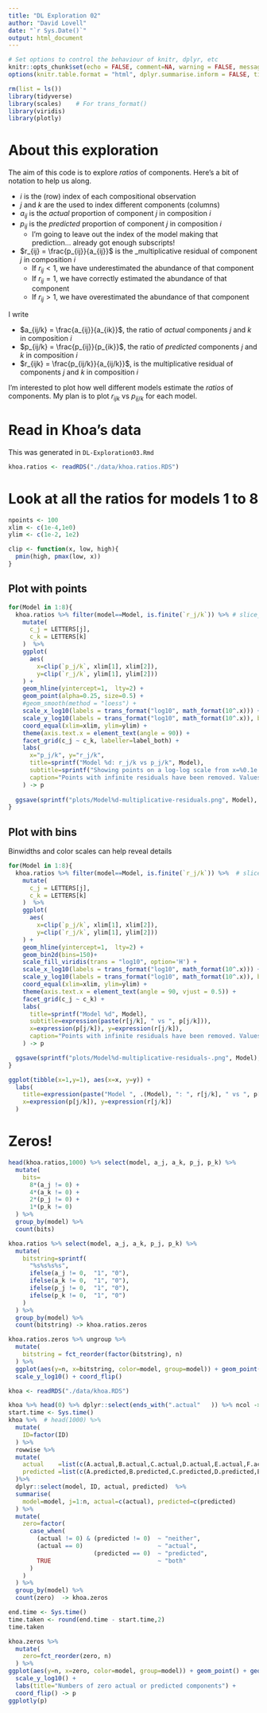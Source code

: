 ```yaml
---
title: "DL Exploration 02"
author: "David Lovell"
date: "`r Sys.Date()`"
output: html_document
---
```



```r
# Set options to control the behaviour of knitr, dplyr, etc
knitr::opts_chunk$set(echo = FALSE, comment=NA, warning = FALSE, message = FALSE)
options(knitr.table.format = "html", dplyr.summarise.inform = FALSE, tidyverse.quiet = TRUE, width = 100)
```

```r
rm(list = ls())
library(tidyverse)
library(scales)    # For trans_format()
library(viridis)
library(plotly)
```

# About this exploration

The aim of this code is to explore _ratios_ of components. Here's a bit of notation to help us along.

* $i$ is the (row) index of each compositional observation
* $j$ and $k$ are the used to index different components (columns)
* $a_{ij}$ is the _actual_ proportion of component $j$ in composition $i$
* $p_{ij}$ is the _predicted_ proportion of component $j$ in composition $i$
  * I'm going to leave out the index of the model making that prediction... already got enough subscripts!
* $r_{ij} = \frac{p_{ij}}{a_{ij}}$ is the _multiplicative residual of component $j$ in composition $i$
  * If $r_{ij} < 1$, we have underestimated the abundance of that component
  * If $r_{ij} = 1$, we have correctly estimated the abundance of that component
  * If $r_{ij} > 1$, we have overestimated the abundance of that component
  
  
I write

* $a_{ij/k} = \frac{a_{ij}}{a_{ik}}$, the ratio of _actual_ components $j$ and $k$ in composition $i$
* $p_{ij/k} = \frac{p_{ij}}{p_{ik}}$, the ratio of _predicted_ components $j$ and $k$ in composition $i$
* $r_{ijk} = \frac{p_{ij/k}}{a_{ij/k}}$, is the multiplicative residual of components $j$ and $k$ in composition $i$

I'm interested to plot how well different models estimate the _ratios_ of components. My plan is to plot $r_{ijk}$ vs $p_{ij/k}$ for each model.

# Read in Khoa's data
This was generated in `DL-Exploration03.Rmd`

```r
khoa.ratios <- readRDS("./data/khoa.ratios.RDS")
```

# Look at all the ratios for models 1 to 8

```r
npoints <- 100
xlim <- c(1e-4,1e0)
ylim <- c(1e-2, 1e2)

clip <- function(x, low, high){
  pmin(high, pmax(low, x)) 
}
```

## Plot with points

```r
for(Model in 1:8){
  khoa.ratios %>% filter(model==Model, is.finite(`r_j/k`)) %>% # slice_sample(n=npoints) %>% 
    mutate(
      c_j = LETTERS[j],
      c_k = LETTERS[k]
    )  %>% 
    ggplot(
      aes(
        x=clip(`p_j/k`, xlim[1], xlim[2]),
        y=clip(`r_j/k`, ylim[1], ylim[2]))
    ) +
    geom_hline(yintercept=1,  lty=2) + 
    geom_point(alpha=0.25, size=0.5) + 
    #geom_smooth(method = "loess") + 
    scale_x_log10(labels = trans_format("log10", math_format(10^.x))) +
    scale_y_log10(labels = trans_format("log10", math_format(10^.x)), breaks=10^seq(from=-4, to=4, by=2)) +
    coord_equal(xlim=xlim, ylim=ylim) + 
    theme(axis.text.x = element_text(angle = 90)) +
    facet_grid(c_j ~ c_k, labeller=label_both) + 
    labs(
      x="p_j/k", y="r_j/k",
      title=sprintf("Model %d: r_j/k vs p_j/k", Model),
      subtitle=sprintf("Showing points on a log-log scale from x=%0.1e to x=%0.1e", xlim[1], xlim[2]),
      caption="Points with infinite residuals have been removed. Values outside the range of an axes have been set to the nearest in range value."
    ) -> p
  
  ggsave(sprintf("plots/Model%d-multiplicative-residuals.png", Model), plot=p, width = 10, height=10, dpi=600)
}
```

## Plot with bins

Binwidths and color scales can help reveal details
```r
for(Model in 1:8){
  khoa.ratios %>% filter(model==Model, is.finite(`r_j/k`)) %>%  # slice_sample(n=npoints) %>% 
    mutate(
      c_j = LETTERS[j],
      c_k = LETTERS[k]
    )  %>% 
    ggplot(
      aes(
        x=clip(`p_j/k`, xlim[1], xlim[2]),
        y=clip(`r_j/k`, ylim[1], ylim[2]))
    ) +
    geom_hline(yintercept=1,  lty=2) + 
    geom_bin2d(bins=150)+
    scale_fill_viridis(trans = "log10", option='H') +
    scale_x_log10(labels = trans_format("log10", math_format(10^.x))) +
    scale_y_log10(labels = trans_format("log10", math_format(10^.x)), breaks=10^seq(from=-4, to=4, by=2)) +
    coord_equal(xlim=xlim, ylim=ylim) + 
    theme(axis.text.x = element_text(angle = 90, vjust = 0.5)) +
    facet_grid(c_j ~ c_k) + 
    labs(
      title=sprintf("Model %d", Model),
      subtitle=expression(paste(r[j/k], " vs ", p[j/k])),
      x=expression(p[j/k]), y=expression(r[j/k]),
      caption="Points with infinite residuals have been removed. Values outside the range of an axes have been set to the nearest in range value."
    ) -> p

  ggsave(sprintf("plots/Model%d-multiplicative-residuals-.png", Model), plot=p, width = 10, height=10, dpi=600)
}
```

```r
ggplot(tibble(x=1,y=1), aes(x=x, y=y)) + 
  labs(
    title=expression(paste("Model ", .(Model), ": ", r[j/k], " vs ", p[j/k])),
    x=expression(p[j/k]), y=expression(r[j/k])
  )
```

# Zeros!



```r
head(khoa.ratios,1000) %>% select(model, a_j, a_k, p_j, p_k) %>%
  mutate(
    bits=
      8*(a_j != 0) +
      4*(a_k != 0) +
      2*(p_j != 0) +
      1*(p_k != 0)
  ) %>%
  group_by(model) %>%
  count(bits)
```

```r
khoa.ratios %>% select(model, a_j, a_k, p_j, p_k) %>%
  mutate(
    bitstring=sprintf(
      "%s%s%s%s",
      ifelse(a_j != 0,  "1", "0"),
      ifelse(a_k != 0,  "1", "0"),
      ifelse(p_j != 0,  "1", "0"),
      ifelse(p_k != 0,  "1", "0")
    ) 
  ) %>%
  group_by(model) %>%
  count(bitstring) -> khoa.ratios.zeros
```


```r
khoa.ratios.zeros %>% ungroup %>%
  mutate(
    bitstring = fct_reorder(factor(bitstring), n)
  ) %>%
  ggplot(aes(y=n, x=bitstring, color=model, group=model)) + geom_point() + geom_line() + 
  scale_y_log10() + coord_flip()
```


```r
khoa <- readRDS("./data/khoa.RDS")
```

```r
khoa %>% head(0) %>% dplyr::select(ends_with(".actual"   )) %>% ncol -> n
start.time <- Sys.time()
khoa %>%  # head(1000) %>%
  mutate(
    ID=factor(ID)
  ) %>%
  rowwise %>%
  mutate(
    actual    =list(c(A.actual,B.actual,C.actual,D.actual,E.actual,F.actual,G.actual,H.actual,I.actual)),
    predicted =list(c(A.predicted,B.predicted,C.predicted,D.predicted,E.predicted,F.predicted,G.predicted,H.predicted,I.predicted))
  )%>%
  dplyr::select(model, ID, actual, predicted)  %>%
  summarise(
    model=model, j=1:n, actual=c(actual), predicted=c(predicted)
  ) %>%
  mutate(
    zero=factor(
      case_when(
        (actual != 0) & (predicted != 0)  ~ "neither",
        (actual == 0)                     ~ "actual",
                        (predicted == 0)  ~ "predicted",
        TRUE                              ~ "both"
      )
    )
  ) %>%
  group_by(model) %>%
  count(zero)  -> khoa.zeros

end.time <- Sys.time()
time.taken <- round(end.time - start.time,2)
time.taken
```

```r
khoa.zeros %>% 
  mutate(
    zero=fct_reorder(zero, n)
  ) %>%
ggplot(aes(y=n, x=zero, color=model, group=model)) + geom_point() + geom_line() + 
  scale_y_log10() + 
  labs(title="Numbers of zero actual or predicted components") +
  coord_flip() -> p
ggplotly(p)
```

